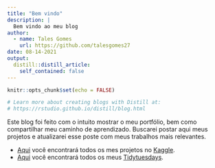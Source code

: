 ```yaml
---
title: "Bem vindo"
description: |
  Bem vindo ao meu blog
author:
  - name: Tales Gomes 
    url: https://github.com/talesgomes27
date: 08-14-2021
output:
  distill::distill_article:
    self_contained: false
---
```






```r
knitr::opts_chunk$set(echo = FALSE)

# Learn more about creating blogs with Distill at:
# https://rstudio.github.io/distill/blog.html

```


Este blog foi feito com o intuito mostrar o meu portfólio, bem como compartilhar meu caminho de aprendizado. Buscarei postar aqui meus projetos e atualizarei esse poste com meus trabalhos mais relevantes.


  - [Aqui](https://github.com/talesgomes27/kaggle) você encontrará todos os mes projetos no [Kaggle](https://www.kaggle.com/talesgomes27).
  - [Aqui](https://github.com/talesgomes27/tidytuesday) você encontrará todos os meus [Tidytuesdays](https://github.com/rfordatascience/tidytuesday).

